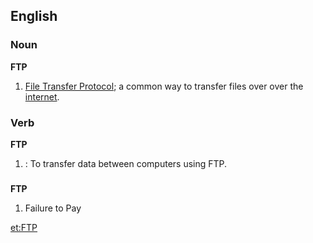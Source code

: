 {{wikipedia}}
==English==

===Noun===
'''FTP'''
# {{internet}} [[File Transfer Protocol]]; a common way to transfer files over over the [[internet]].

===Verb===
'''FTP'''
# {{initialism}}: To transfer data between computers using FTP.

==={{initialism}}===
'''FTP'''
# Failure to Pay

[[et:FTP]]